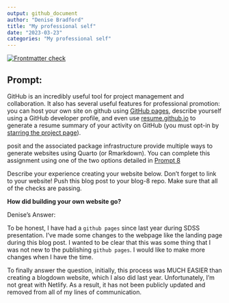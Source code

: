 ```yaml
---
output: github_document
author: "Denise Bradford"
title: "My professional self"
date: "2023-03-23"
categories: "My professional self"
---
```

<!-- README.md is generated from README.Rmd. Please edit that file -->
<!-- badges: start -->
[![Frontmatter check](../../actions/workflows/check-yaml.yaml/badge.svg)](../../actions/workflows/check-yaml.yaml)
<!-- badges: end -->

## Prompt:

GitHub is an incredibly useful tool for project management and collaboration. It also has several useful features for professional promotion: you can host your own site on github using [GitHub pages](https://pages.github.com/), describe yourself using a GitHub developer profile, and even use [resume.github.io](http://resume.github.io/) to generate a resume summary of your activity on GitHub (you must opt-in by [starring the project page](https://github.com/resume/resume.github.com)). 

posit and the associated package infrastructure provide multiple ways to generate websites using Quarto (or Rmarkdown). You can complete this assignment using one of the two options detailed in [Prompt 8](https://stat585-at-isu.github.io/blog-2023/Prompts/Blog-8/Prompt.html)

Describe your experience creating your website below. Don't forget to link to your website! Push this blog post to your blog-8 repo. Make sure that all of the checks are passing.

**How did building your own website go?**

Denise's Answer:

To be honest, I have had a `github pages` since last year during SDSS presentation. I've made some changes to the webpage like the landing page during this blog post. I wanted to be clear that this was some thing that I was not new to the publishing `github pages`. I would like to make more changes when I have the time.

To finally answer the question, initially, this process was MUCH EASIER than creating a blogdown website, which I also did last year. Unfortunately, I'm not great with Netlify. As a result, it has not been publicly updated and removed from all of my lines of communication.
